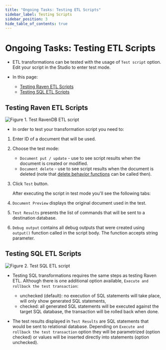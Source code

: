 ```yaml
---
title: "Ongoing Tasks: Testing ETL Scripts"
sidebar_label: Testing Scripts
sidebar_position: 3
hide_table_of_contents: true
---
```



# Ongoing Tasks: Testing ETL Scripts 
<Admonition type="note" title="Note">

* ETL transformations can be tested with the usage of `Test script` option. Edit your script in the Studio to enter test mode.

* In this page:  
  * [Testing Raven ETL Scripts](../../../server/ongoing-tasks/etl/test-scripts.mdx#testing-raven-etl-scripts)  
  * [Testing SQL ETL Scripts](../../../server/ongoing-tasks/etl/test-scripts.mdx#testing-sql-etl-scripts)  
</Admonition>


## Testing Raven ETL Scripts

![Figure 1. Test RavenDB ETL script](./assets/test-raven.png)

<Admonition type="note" title="Note">

* In order to test your transformation script you need to:

 1. Enter ID of a document that will be used.
 2. Choose the test mode:
    - `Document put / update` - use to see script results when the document is created or modified.
    - `Document delete` - use to see script results when the document is deleted (note that [delete behavior functions](../../../server/ongoing-tasks/etl/raven.mdx#deletions) can be called then).
 3. Click `Test` button.


    After executing the script in test mode you'll see the following tabs:

 4. `Document Preview` displays the original document used in the test.
 5. `Test Results` presents the list of commands that will be sent to a destination database.
 6. `Debug output` contains all debug outputs that were created using `output()` function called in the script body. The function accepts string parameter.

</Admonition>




## Testing SQL ETL Scripts

![Figure 2. Test SQL ETL script](./assets/test-sql.png)

<Admonition type="note" title="Note">

* Testing SQL transformations requires the same steps as testing Raven ETL. Although there is one additional option available, `Execute and rollback the test transaction`:

  - unchecked (default): no execution of SQL statements will take place, will only show generated SQL statements,
  - checked: all generated SQL statements will be executed against the target SQL database, the transaction will be rolled back when done.

* The test results displayed in `Test Results` are SQL statements that would be sent to relational database. Depending on `Execute and rollback the test transaction` option they
will be parametrized (option checked) or values will be inserted directly into statements (option unchecked).

</Admonition>


